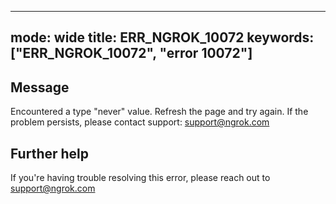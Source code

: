 
---
mode: wide
title: ERR_NGROK_10072
keywords: ["ERR_NGROK_10072", "error 10072"]
---

## Message
Encountered a type "never" value. Refresh the page and try again. If the problem persists, please contact support: support@ngrok.com




## Further help
If you're having trouble resolving this error, please reach out to [support@ngrok.com](mailto:support@ngrok.com?subject=Help%20with%20ERR_NGROK_10072)

